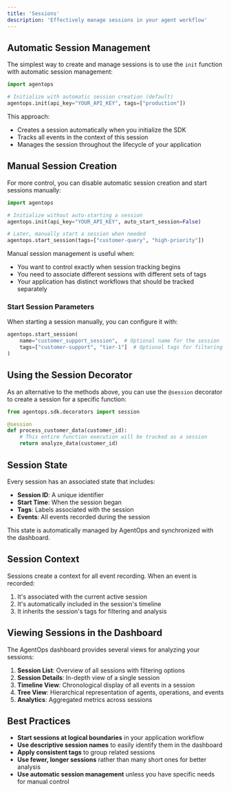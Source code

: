 ```yaml
---
title: 'Sessions'
description: 'Effectively manage sessions in your agent workflow'
---
```

## Automatic Session Management

The simplest way to create and manage sessions is to use the `init` function with automatic session management:

```python
import agentops

# Initialize with automatic session creation (default)
agentops.init(api_key="YOUR_API_KEY", tags=["production"])
```

This approach:
- Creates a session automatically when you initialize the SDK
- Tracks all events in the context of this session
- Manages the session throughout the lifecycle of your application

## Manual Session Creation

For more control, you can disable automatic session creation and start sessions manually:

```python
import agentops

# Initialize without auto-starting a session
agentops.init(api_key="YOUR_API_KEY", auto_start_session=False)

# Later, manually start a session when needed
agentops.start_session(tags=["customer-query", "high-priority"])
```

Manual session management is useful when:
- You want to control exactly when session tracking begins
- You need to associate different sessions with different sets of tags
- Your application has distinct workflows that should be tracked separately

### Start Session Parameters

When starting a session manually, you can configure it with:

```python
agentops.start_session(
    name="customer_support_session",  # Optional name for the session
    tags=["customer-support", "tier-1"]  # Optional tags for filtering
)
```

## Using the Session Decorator

As an alternative to the methods above, you can use the `@session` decorator to create a session for a specific function:

```python
from agentops.sdk.decorators import session

@session
def process_customer_data(customer_id):
    # This entire function execution will be tracked as a session
    return analyze_data(customer_id)
```

## Session State

Every session has an associated state that includes:

- **Session ID**: A unique identifier
- **Start Time**: When the session began
- **Tags**: Labels associated with the session
- **Events**: All events recorded during the session

This state is automatically managed by AgentOps and synchronized with the dashboard.

## Session Context

Sessions create a context for all event recording. When an event is recorded:

1. It's associated with the current active session
2. It's automatically included in the session's timeline
3. It inherits the session's tags for filtering and analysis

## Viewing Sessions in the Dashboard

The AgentOps dashboard provides several views for analyzing your sessions:

1. **Session List**: Overview of all sessions with filtering options
2. **Session Details**: In-depth view of a single session
3. **Timeline View**: Chronological display of all events in a session
4. **Tree View**: Hierarchical representation of agents, operations, and events
5. **Analytics**: Aggregated metrics across sessions

## Best Practices

- **Start sessions at logical boundaries** in your application workflow
- **Use descriptive session names** to easily identify them in the dashboard
- **Apply consistent tags** to group related sessions
- **Use fewer, longer sessions** rather than many short ones for better analysis
- **Use automatic session management** unless you have specific needs for manual control

<script type="module" src="/scripts/github_stars.js"></script>
<script type="module" src="/scripts/scroll-img-fadein-animation.js"></script>
<script type="module" src="/scripts/button_heartbeat_animation.js"></script>
